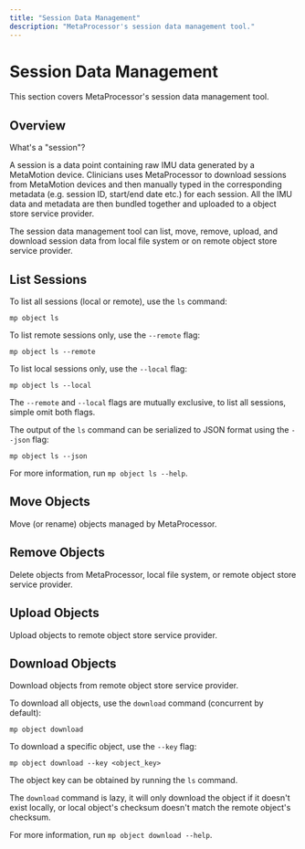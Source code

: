 ```yaml
---
title: "Session Data Management"
description: "MetaProcessor's session data management tool."
---
```


# Session Data Management

This section covers MetaProcessor's session data management tool.

## Overview

What's a "session"?

A session is a data point containing raw IMU data generated by a MetaMotion device.
Clinicians uses MetaProcessor to download sessions from MetaMotion devices and then manually typed in the corresponding metadata (e.g. session ID, start/end date etc.) for each session.
All the IMU data and metadata are then bundled together and uploaded to a object store service provider.

The session data management tool can list, move, remove, upload, and download session data from local file system or on remote object store service provider.

## List Sessions

To list all sessions (local or remote), use the `ls` command:

```shell
mp object ls
```

To list remote sessions only, use the `--remote` flag:

```shell
mp object ls --remote
```

To list local sessions only, use the `--local` flag:

```shell
mp object ls --local
```

The `--remote` and `--local` flags are mutually exclusive, to list all sessions, simple omit both flags.

The output of the `ls` command can be serialized to JSON format using the `--json` flag:

```shell
mp object ls --json
```

For more information, run `mp object ls --help`.

## Move Objects

Move (or rename) objects managed by MetaProcessor.

## Remove Objects

Delete objects from MetaProcessor, local file system, or remote object store service provider.

## Upload Objects

Upload objects to remote object store service provider.

## Download Objects

Download objects from remote object store service provider.

To download all objects, use the `download` command (concurrent by default):

```shell
mp object download
```

To download a specific object, use the `--key` flag:

```shell
mp object download --key <object_key>
```

The object key can be obtained by running the `ls` command.

The `download` command is lazy, it will only download the object if it doesn't exist locally, or local object's checksum doesn't match the remote object's checksum.

For more information, run `mp object download --help`.
